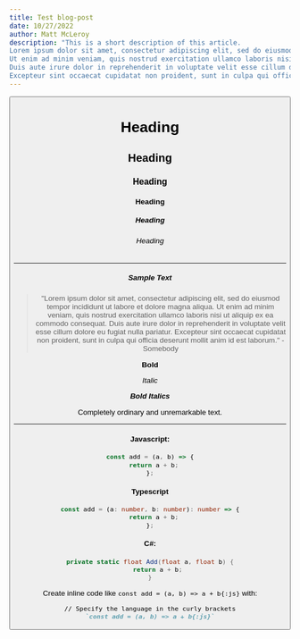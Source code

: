 ```yaml
---
title: Test blog-post
date: 10/27/2022
author: Matt McLeroy
description: "This is a short description of this article. 
Lorem ipsum dolor sit amet, consectetur adipiscing elit, sed do eiusmod tempor incididunt ut labore et dolore magna aliqua.
Ut enim ad minim veniam, quis nostrud exercitation ullamco laboris nisi ut aliquip ex ea commodo consequat. 
Duis aute irure dolor in reprehenderit in voluptate velit esse cillum dolore eu fugiat nulla pariatur. 
Excepteur sint occaecat cupidatat non proident, sunt in culpa qui officia deserunt mollit anim id est laborum."
---
```


<Button />
<ThemeSwitcher />

# Heading

## Heading

### Heading

#### Heading

##### Heading

###### Heading

---

##### Sample Text

> "Lorem ipsum dolor sit amet, consectetur adipiscing elit, sed do eiusmod tempor incididunt ut labore et dolore magna aliqua.
> Ut enim ad minim veniam, quis nostrud exercitation ullamco laboris nisi ut aliquip ex ea commodo consequat.
> Duis aute irure dolor in reprehenderit in voluptate velit esse cillum dolore eu fugiat nulla pariatur.
> Excepteur sint occaecat cupidatat non proident, sunt in culpa qui officia deserunt mollit anim id est laborum." - Somebody

**Bold**

_Italic_

**_Bold Italics_**

Completely ordinary and unremarkable text.

---

#### Javascript:

```js showLineNumbers title="src/add.js" {2}
const add = (a, b) => {
  return a + b;
};
```

#### Typescript

```ts
const add = (a: number, b: number): number => {
  return a + b;
};
```

#### C#:

```c#
private static float Add(float a, float b) {
    return a + b;
}
```

Create inline code like `const add = (a, b) => a + b{:js}` with:

```md
// Specify the language in the curly brackets
`const add = (a, b) => a + b{:js}`
```
